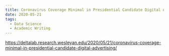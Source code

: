 ```yaml
---
title: Coronavirus Coverage Minimal in Presidential Candidate Digital Advertising
date: 2020-05-21
tags:
  - Data Science
  - Academic Writing
---
```


https://deltalab.research.wesleyan.edu/2020/05/21/coronavirus-coverage-minimal-in-presidential-candidate-digital-advertising/